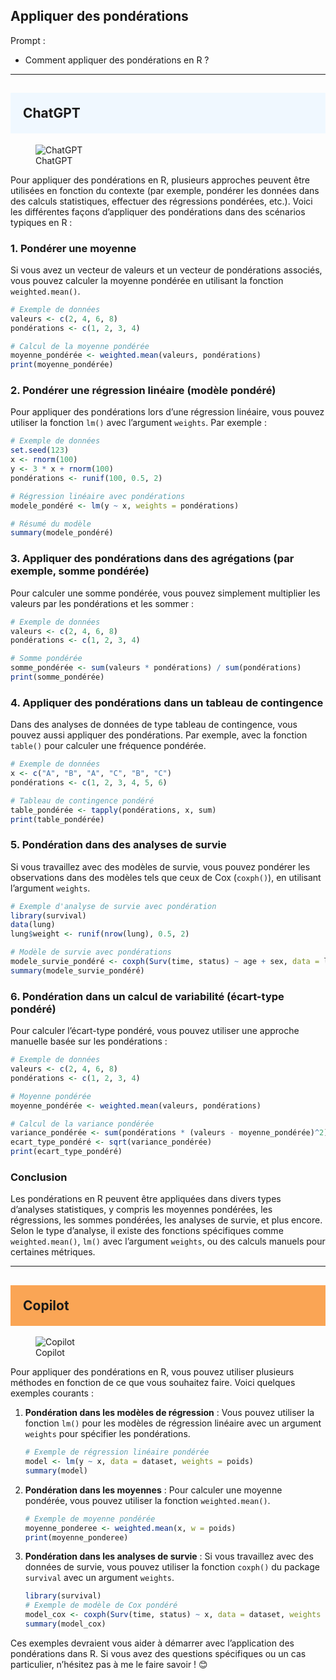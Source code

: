 ## Appliquer des pondérations

::: {.callout-note appearance="simple"}
Prompt : 

* Comment appliquer des pondérations en R ?


:::

----

## ChatGPT {style="background-color: #f0f8ff; padding: 20px;"}
![ChatGPT](../img/ChatGPT.PNG)

Pour appliquer des pondérations en R, plusieurs approches peuvent être utilisées en fonction du contexte (par exemple, pondérer les données dans des calculs statistiques, effectuer des régressions pondérées, etc.). Voici les différentes façons d'appliquer des pondérations dans des scénarios typiques en R :

### 1. Pondérer une moyenne
Si vous avez un vecteur de valeurs et un vecteur de pondérations associés, vous pouvez calculer la moyenne pondérée en utilisant la fonction `weighted.mean()`.

```R
# Exemple de données
valeurs <- c(2, 4, 6, 8)
pondérations <- c(1, 2, 3, 4)

# Calcul de la moyenne pondérée
moyenne_pondérée <- weighted.mean(valeurs, pondérations)
print(moyenne_pondérée)
```

### 2. Pondérer une régression linéaire (modèle pondéré)
Pour appliquer des pondérations lors d'une régression linéaire, vous pouvez utiliser la fonction `lm()` avec l'argument `weights`. Par exemple :

```R
# Exemple de données
set.seed(123)
x <- rnorm(100)
y <- 3 * x + rnorm(100)
pondérations <- runif(100, 0.5, 2)

# Régression linéaire avec pondérations
modele_pondéré <- lm(y ~ x, weights = pondérations)

# Résumé du modèle
summary(modele_pondéré)
```

### 3. Appliquer des pondérations dans des agrégations (par exemple, somme pondérée)
Pour calculer une somme pondérée, vous pouvez simplement multiplier les valeurs par les pondérations et les sommer :

```R
# Exemple de données
valeurs <- c(2, 4, 6, 8)
pondérations <- c(1, 2, 3, 4)

# Somme pondérée
somme_pondérée <- sum(valeurs * pondérations) / sum(pondérations)
print(somme_pondérée)
```

### 4. Appliquer des pondérations dans un tableau de contingence
Dans des analyses de données de type tableau de contingence, vous pouvez aussi appliquer des pondérations. Par exemple, avec la fonction `table()` pour calculer une fréquence pondérée.

```R
# Exemple de données
x <- c("A", "B", "A", "C", "B", "C")
pondérations <- c(1, 2, 3, 4, 5, 6)

# Tableau de contingence pondéré
table_pondérée <- tapply(pondérations, x, sum)
print(table_pondérée)
```

### 5. Pondération dans des analyses de survie
Si vous travaillez avec des modèles de survie, vous pouvez pondérer les observations dans des modèles tels que ceux de Cox (`coxph()`), en utilisant l'argument `weights`.

```R
# Exemple d'analyse de survie avec pondération
library(survival)
data(lung)
lung$weight <- runif(nrow(lung), 0.5, 2)

# Modèle de survie avec pondérations
modele_survie_pondéré <- coxph(Surv(time, status) ~ age + sex, data = lung, weights = lung$weight)
summary(modele_survie_pondéré)
```

### 6. Pondération dans un calcul de variabilité (écart-type pondéré)
Pour calculer l'écart-type pondéré, vous pouvez utiliser une approche manuelle basée sur les pondérations :

```R
# Exemple de données
valeurs <- c(2, 4, 6, 8)
pondérations <- c(1, 2, 3, 4)

# Moyenne pondérée
moyenne_pondérée <- weighted.mean(valeurs, pondérations)

# Calcul de la variance pondérée
variance_pondérée <- sum(pondérations * (valeurs - moyenne_pondérée)^2) / sum(pondérations)
ecart_type_pondéré <- sqrt(variance_pondérée)
print(ecart_type_pondéré)
```

### Conclusion
Les pondérations en R peuvent être appliquées dans divers types d'analyses statistiques, y compris les moyennes pondérées, les régressions, les sommes pondérées, les analyses de survie, et plus encore. Selon le type d'analyse, il existe des fonctions spécifiques comme `weighted.mean()`, `lm()` avec l'argument `weights`, ou des calculs manuels pour certaines métriques.

----

## Copilot {style="background-color: #faa555; padding: 20px;"}
![Copilot](../img/copilot.PNG)

Pour appliquer des pondérations en R, vous pouvez utiliser plusieurs méthodes en fonction de ce que vous souhaitez faire. Voici quelques exemples courants :

1. **Pondération dans les modèles de régression** :
   Vous pouvez utiliser la fonction `lm()` pour les modèles de régression linéaire avec un argument `weights` pour spécifier les pondérations.

   ```R
   # Exemple de régression linéaire pondérée
   model <- lm(y ~ x, data = dataset, weights = poids)
   summary(model)
   ```

2. **Pondération dans les moyennes** :
   Pour calculer une moyenne pondérée, vous pouvez utiliser la fonction `weighted.mean()`.

   ```R
   # Exemple de moyenne pondérée
   moyenne_ponderee <- weighted.mean(x, w = poids)
   print(moyenne_ponderee)
   ```

3. **Pondération dans les analyses de survie** :
   Si vous travaillez avec des données de survie, vous pouvez utiliser la fonction `coxph()` du package `survival` avec un argument `weights`.

   ```R
   library(survival)
   # Exemple de modèle de Cox pondéré
   model_cox <- coxph(Surv(time, status) ~ x, data = dataset, weights = poids)
   summary(model_cox)
   ```

Ces exemples devraient vous aider à démarrer avec l'application des pondérations dans R. Si vous avez des questions spécifiques ou un cas particulier, n'hésitez pas à me le faire savoir ! 😊